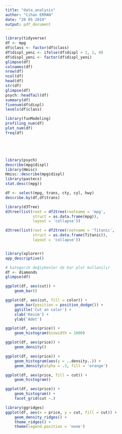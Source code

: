 ```yaml
---
title: "data_analysis"
author: "Cihan ERMAN"
date: "20 05 2019"
output: pdf_document
---
```


```r
library(tidyverse)
df <- mpg
df$class <- factor(df$class)
df$displ_yeni <- ifelse(df$displ > 2, 1, 0)
df$displ_yeni <- factor(df$displ_yeni)
glimpse(df)
colnames(df)
nrow(df)
ncol(df)
head(df)
str(df)
glimpse(df)
psych::headTail(df)
summary(df)
fivenum(df$displ)
levels(df$class)

```

```r
library(funModeling)
profiling_num(df)
plot_num(df)
freq(df)






```

```r
library(psych)
describe(mpg$displ)
library(Hmisc)
Hmisc::describe(mpg$displ)
library(pastecs)
stat.desc((mpg))

df <- select(mpg, trans, cty, cyl, hwy)
describe.by(df,df$trans)
```


```r
library(d3Tree)
d3tree(list(root = df2tree(rootname = 'mpg',
            struct = as.data.frame(mpg)),
            layout = 'collapse'))

d3tree(list(root = df2tree(rootname = 'Titanic',
            struct = as.data.frame(Titanic)),
            layout = 'collapse'))


library(xplorerr)
app_descriptive()


```

```r
# kategorik değişkenler de bar plot kullanılır
df <- diamonds
glimpse(df)

ggplot(df, aes(cut)) +
    geom_bar()

ggplot(df, aes(cut, fill = color)) +
    geom_bar(position = position_dodge()) +
    ggtitle('Cut an color') +
    xlab('Kesim') +
    ylab('Adet')

```

```r
ggplot(df, aes(price)) +
    geom_histogram(binwidth = 1000)

ggplot(df, aes(price)) +
    geom_density()

ggplot(df, aes(price)) +
    geom_histogram(aes(y = ..density..)) +
    geom_density(alpha = .3, fill = 'orange')

ggplot(df, aes(price, fill = cut)) +
    geom_histogram()

ggplot(df, aes(price)) +
    geom_histogram() +
    facet_grid(cut ~.)
```

```r
library(ggridges)
ggplot(df, aes(x = price, y = cut, fill = cut)) +
    geom_density_ridges() +
    theme_ridges() + 
    theme(legend.position = 'none')
```

